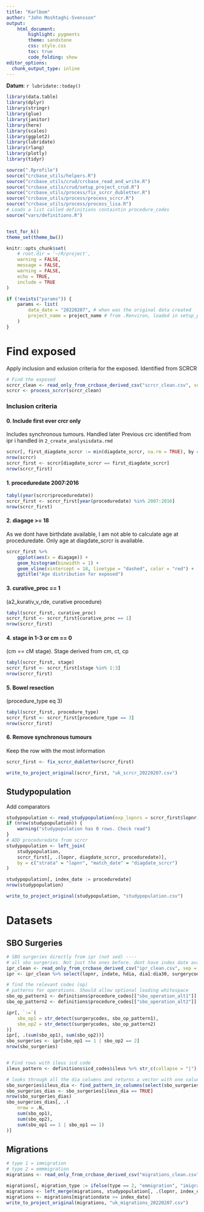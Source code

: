 ```yaml
---
title: "Karlbom"
author: "John Moshtaghi-Svensson"
output: 
    html_document:
        highlight: pygments
        theme: sandstone
        css: style.css
        toc: true
        code_folding: show
editor_options: 
  chunk_output_type: inline
---
```


__Datum__: `r lubridate::today()`

```r
library(data.table)
library(dplyr)
library(stringr)
library(glue)
library(janitor)
library(here)
library(scales)
library(ggplot2)
library(lubridate)
library(rlang)
library(plotly)
library(tidyr)

source(".Rprofile")
source("crcbase_utils/helpers.R")
source("crcbase_utils/crud/crcbase_read_and_write.R")
source("crcbase_utils/crud/setup_project_crud.R")
source("crcbase_utils/process/fix_scrcr_dubletter.R")
source("crcbase_utils/process/process_scrcr.R")
source("crcbase_utils/process/process_lisa.R")
# Loads a list called definitions containtin procedure_codes
source("vars/definitions.R")


test_for_k()
theme_set(theme_bw())

knitr::opts_chunk$set(
    # root.dir = '~/R/project',
    warning = FALSE,
    message = FALSE,
    warning = FALSE,
    echo = TRUE,
    include = TRUE
)

if (!exists("params")) {
    params <- list(
        data_date = "20220207", # when was the original data created
        project_name = project_name # from .Renviron, loaded in setup_project_crud.R
    )
}
```

# Find exposed
Apply inclusion and exlusion criteria for the exposed. Identified from SCRCR

```r
# Find the exposed
scrcr_clean <- read_only_from_crcbase_derived_csv("scrcr_clean.csv", sep = ";", dec = ".") # TODO change to , when updating data
scrcr <- process_scrcr(scrcr_clean)
```

### Inclusion criteria

#### 0. Include first ever crcr only
Includes synchronous tumours. Handled later
Previous crc identified from ipr i handled in `2_create_analysisdata.rmd`

```r
scrcr[, first_diagdate_scrcr := min(diagdate_scrcr, na.rm = TRUE), by = "lopnr"]
nrow(scrcr)
scrcr_first <- scrcr[diagdate_scrcr == first_diagdate_scrcr]
nrow(scrcr_first)
```

#### 1. proceduredate 2007:2016

```r
tabyl(year(scrcr$proceduredate))
scrcr_first <- scrcr_first[year(proceduredate) %in% 2007:2016]
nrow(scrcr_first)
```

#### 2. diagage >= 18
As we dont have birthdate available, I am not able to calculate age at proceduredate. Only age at diagdate_scrcr is available.

```r
scrcr_first %>%
    ggplot(aes(x = diagage)) +
    geom_histogram(binwidth = 1) +
    geom_vline(xintercept = 18, linetype = "dashed", color = "red") +
    ggtitle("Age distribution for exposed")
```

#### 3. curative_proc == 1 \
(a2_kurativ_v_rde, curative procedure)

```r
tabyl(scrcr_first, curative_proc)
scrcr_first <- scrcr_first[curative_proc == 1]
nrow(scrcr_first)
```


#### 4. stage in 1-3 or cm == 0 
(cm == cM stage). Stage derived from cm, ct, cp

```r
tabyl(scrcr_first, stage)
scrcr_first <- scrcr_first[stage %in% 1:3]
nrow(scrcr_first)
```

#### 5. Bowel resection 
(procedure_type eq 3)

```r
tabyl(scrcr_first, procedure_type)
scrcr_first <- scrcr_first[procedure_type == 3]
nrow(scrcr_first)
```

#### 6. Remove synchronous tumours

Keep the row with the most information

```r
scrcr_first <- fix_scrcr_dubletter(scrcr_first)
```

```r
write_to_project_original(scrcr_first, "uk_scrcr_20220207.csv")
```

## Studypopulation
Add comparators

```r

studypopulation <- read_studypopulation(exp_lopnrs = scrcr_first$lopnr)
if (nrow(studypopulation)) {
    warning("studypopulation has 0 rows. Check read")
}
# ADD proceduredate from scrcr
studypopulation <- left_join(
    studypopulation,
    scrcr_first[, .(lopnr, diagdate_scrcr, proceduredate)],
    by = c("strata" = "lopnr", "match_date" = "diagdate_scrcr")
)

studypopulation[, index_date := proceduredate]
nrow(studypopulation)

write_to_project_original(studypopulation, "studypopulation.csv")
```

# Datasets

## SBO Surgeries

```r
# SBO surgeries directly from ipr (not sed) ----
# all sbo surgeries. Not just the ones before. dont have index date available here.
ipr_clean <- read_only_from_crcbase_derived_csv("ipr_clean.csv", sep = ",", dec = ".", lopnr = studypopulation$lopnr)
ipr <- ipr_clean %>% select(lopnr, indate, hdia, dia1:dia30, surgerycodes)

# find the relevant codes (op)
# patterns for operations. Should allow optional leading whitespace
sbo_op_pattern1 <- definitions$procedure_codes[["sbo_operation_alt1"]] %>% str_c(collapse = "| ?")
sbo_op_pattern2 <- definitions$procedure_codes[["sbo_operation_alt2"]] %>% str_c(collapse = "| ?")

ipr[, `:=`(
    sbo_op1 = str_detect(surgerycodes, sbo_op_pattern1),
    sbo_op2 = str_detect(surgerycodes, sbo_op_pattern2)
)]
ipr[, .(sum(sbo_op1), sum(sbo_op2))]
sbo_surgeries <- ipr[sbo_op1 == 1 | sbo_op2 == 2]
nrow(sbo_surgeries)


# Find rows with ileus icd code
ileus_pattern <- definitions$icd_codes$ileus %>% str_c(collapse = "|")

# looks through all the dia columns and returns a vector with one value per row indicating if any ileus icds are present
sbo_surgeries$ileus_dia <- find_pattern_in_columns(select(sbo_surgeries, contains("dia")), ileus_pattern)
sbo_surgeries_dias <- sbo_surgeries[ileus_dia == TRUE]
nrow(sbo_surgeries_dias)
sbo_surgeries_dias[, .(
    nrow = .N,
    sum(sbo_op1),
    sum(sbo_op2),
    sum(sbo_op1 == 1 | sbo_op1 == 1)
)]
```

## Migrations
```r
# type 1 = immigration
# type 2 = emmmigration
migrations <- read_only_from_crcbase_derived_csv("migrations_clean.csv", lopnrs = studypopulation$lopnr, sep = ",", dec = ".") # TODO change seperator to ";"

migrations[, migration_type := ifelse(type == 2, "emmigration", "imigration")]
migrations <- left_merge(migrations, studypopulation[, .(lopnr, index_date)], by = "lopnr")
migrations <- migrations[migrationdate >= index_date]
write_to_project_original(migrations, "uk_migrations_20220207.csv")
```